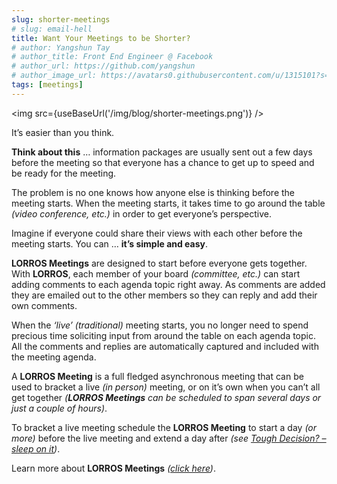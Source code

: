 ```yaml
---
slug: shorter-meetings
# slug: email-hell
title: Want Your Meetings to be Shorter?
# author: Yangshun Tay
# author_title: Front End Engineer @ Facebook
# author_url: https://github.com/yangshun
# author_image_url: https://avatars0.githubusercontent.com/u/1315101?s=400&v=4
tags: [meetings]
---
```



<img src={useBaseUrl('/img/blog/shorter-meetings.png')} />

<span className='title'>It’s easier than you think.</span>

**Think about this** … information packages are usually sent out a few days before the meeting so that everyone has a chance to get up to speed and be ready for the meeting.

The problem is no one knows how anyone else is thinking before the meeting starts. When the meeting starts, it takes time to go around the table _(video conference, etc.)_ in order to get everyone’s perspective.

<!--truncate-->

Imagine if everyone could share their views with each other before the meeting starts. You can … **it’s simple and easy**.

**LORROS Meetings** are designed to start before everyone gets together. With **LORROS**, each member of your board _(committee, etc.)_ can start adding comments to each agenda topic right away. As comments are added they are emailed out to the other members so they can reply and add their own comments.

When the _‘live’ (traditional)_ meeting starts, you no longer need to spend precious time soliciting input from around the table on each agenda topic. All the comments and replies are automatically captured and included with the meeting agenda.

A **LORROS Meeting** is a full fledged asynchronous meeting that can be used to bracket a live _(in person)_ meeting, or on it’s own when you can’t all get together _(**LORROS Meetings** can be scheduled to span several days or just a couple of hours)_.

To bracket a live meeting schedule the **LORROS Meeting** to start a day _(or more)_ before the live meeting and extend a day after _(see [Tough Decision? – sleep on it](/blog/sleep-on-it))_.

Learn more about **LORROS Meetings** _([click here](docs/meetings/intro))_.
